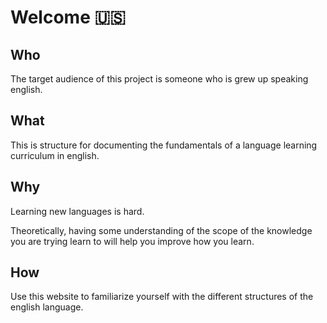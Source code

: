 # Welcome 🇺🇸

## Who

The target audience of this project is someone who is grew up speaking english.

## What

This is structure for documenting the fundamentals of a language learning curriculum in english. 

## Why

Learning new languages is hard.

Theoretically, having some understanding of the scope of the knowledge you are trying learn to will help you improve how you learn.

## How

Use this website to familiarize yourself with the different structures of the english language.
